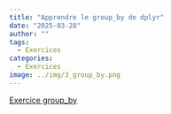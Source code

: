 ```yaml
---
title: "Apprendre le group_by de dplyr"
date: "2025-03-28"
author: ""
tags:
  - Exercices
categories:
  - Exercices
image: ../img/3_group_by.png
---
```


[Exercice group_by](../Notebooks/Exercices/1_tp_groupby_dplyr.qmd)